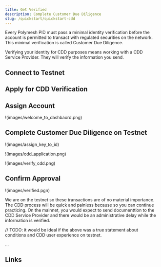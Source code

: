 ```yaml
---
title: Get Verified
description: Complete Customer Due Diligence
slug: /quickstart/quickstart-cdd
---
```


Every Polymesh PID must pass a minimal identity verification before the account is permitted to transact with regulated securities on the network. This minimal verification is called Customer Due Diligence. 

Verifying your identity for CDD purposes means working with a CDD Service Provider. They will verify the information you send. 

## Connect to Testnet

## Apply for CDD Verification

## Assign Account

!(images/welcome_to_dashbaord.png)

## Complete Customer Due Diligence on Testnet

!(images/assign_key_to_id)

!(images/cdd_application.png)

!(images/verify_cdd.png)

## Confirm Approval

!(images/verified.pgn)

We are on the testnet so these transactions are of no material importance. The CDD process will be quick and painless because so you can continue practicing. On the mainnet, you would expect to send documenttion to the CDD Service Provider and there would be an administrative delay while the information is verified. 

// TODO: it would be ideal if the above was a true statement about conditions and CDD user experience on testnet.

...

## Links
